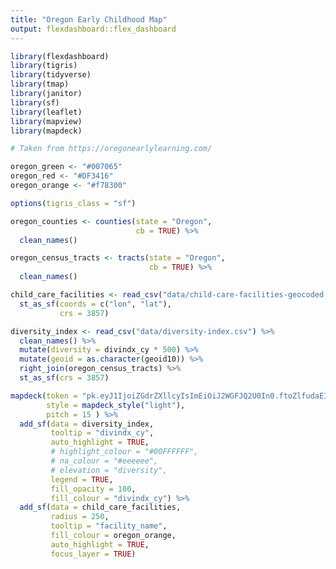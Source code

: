 ```yaml
---
title: "Oregon Early Childhood Map"
output: flexdashboard::flex_dashboard
---
```


```r
library(flexdashboard)
library(tigris)
library(tidyverse)
library(tmap)
library(janitor)
library(sf)
library(leaflet)
library(mapview)
library(mapdeck)
```

```r

# Taken from https://oregonearlylearning.com/

oregon_green <- "#007065"
oregon_red <- "#DF3416"
oregon_orange <- "#f78300"

```



```r
options(tigris_class = "sf")

oregon_counties <- counties(state = "Oregon",
                            cb = TRUE) %>% 
  clean_names()

oregon_census_tracts <- tracts(state = "Oregon",
                               cb = TRUE) %>% 
  clean_names()


```

```r
child_care_facilities <- read_csv("data/child-care-facilities-geocoded.csv") %>% 
  st_as_sf(coords = c("lon", "lat"),
           crs = 3857)


```

```r
diversity_index <- read_csv("data/diversity-index.csv") %>% 
  clean_names() %>% 
  mutate(diversity = divindx_cy * 500) %>% 
  mutate(geoid = as.character(geoid10)) %>% 
  right_join(oregon_census_tracts) %>% 
  st_as_sf(crs = 3857)

```

```r
mapdeck(token = "pk.eyJ1IjoiZGdrZXllcyIsImEiOiJ2WGFJQ2U0In0.ftoZlfudaEIJL7OEf-Mw3Q", 
        style = mapdeck_style("light"), 
        pitch = 15 ) %>%
  add_sf(data = diversity_index,
         tooltip = "divindx_cy",
         auto_highlight = TRUE,
         # highlight_colour = "#00FFFFFF",
         # na_colour = "#eeeeee",
         # elevation = "diversity",
         legend = TRUE,
         fill_opacity = 100,
         fill_colour = "divindx_cy") %>% 
  add_sf(data = child_care_facilities,
         radius = 250,
         tooltip = "facility_name",
         fill_colour = oregon_orange,
         auto_highlight = TRUE,
         focus_layer = TRUE)


```



<!-- ```{r} -->

<!-- pal <- colorNumeric( -->
<!--   palette = "Blues", -->
<!--   domain = diversity_index$divindx_cy) -->

<!-- leaflet() %>% -->
<!--   addProviderTiles(providers$CartoDB.Positron) %>% -->
<!--   # addTiles() %>% -->
<!--   addPolygons(data = diversity_index, -->
<!--               fillOpacity = .75, -->
<!--               fillColor = ~pal(divindx_cy)) -->

<!-- ``` -->



<!-- ```{r} -->
<!-- tmap_mode("view") -->


<!-- tm_basemap(leaflet::providers$CartoDB.Positron) + -->
<!--      tm_shape(oregon_counties) + -->
<!--   tm_fill("statefp", -->
<!--           legend.show = FALSE) + -->
<!--   tm_borders() + -->
<!--   tm_shape(diversity_index) + -->
<!--     tm_fill("divindx_cy", -->
<!--             legend.show = FALSE, -->
<!--             alpha = 0.5) + -->
<!--   tm_borders(alpha = 0.1)  -->


<!-- ``` -->


<!-- ```{r} -->
<!-- mapview(oregon_counties) -->
<!-- ``` -->

